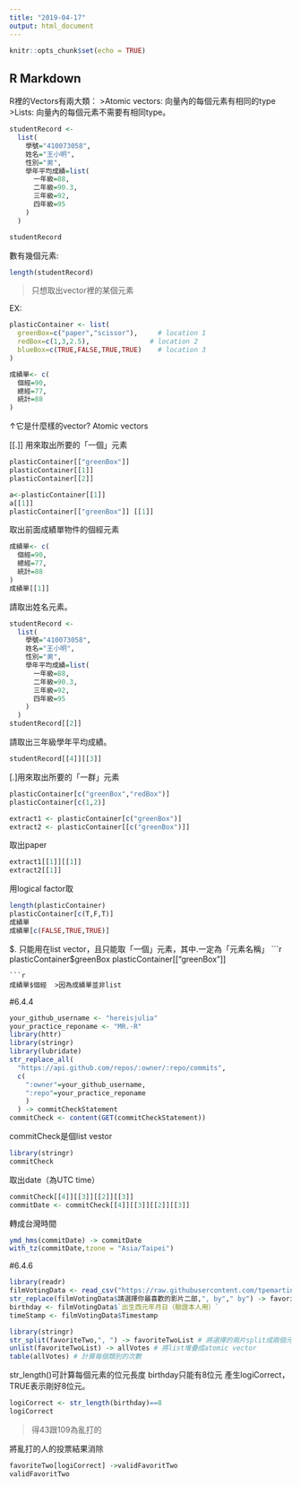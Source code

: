```yaml
---
title: "2019-04-17"
output: html_document
---
```


```r
knitr::opts_chunk$set(echo = TRUE)
```

## R Markdown

R裡的Vectors有兩大類：
>Atomic vectors: 向量內的每個元素有相同的type
>Lists: 向量內的每個元素不需要有相同type。

```r
studentRecord <-
  list(
    學號="410073058",
    姓名="王小明",
    性別="男",
    學年平均成績=list(
      一年級=88,
      二年級=90.3,
      三年級=92,
      四年級=95
    )
  )

studentRecord
```

數有幾個元素:
```r
length(studentRecord)
```
>只想取出vector裡的某個元素

EX:
```r
plasticContainer <- list(
  greenBox=c("paper","scissor"),     # location 1
  redBox=c(1,3,2.5),               # location 2
  blueBox=c(TRUE,FALSE,TRUE,TRUE)    # location 3
)
```
```r
成績單<- c(
  個經=90,
  總經=77,
  統計=88
)
```
↑它是什麼樣的vector? Atomic vectors

[[.]] 用來取出所要的「一個」元素
```r
plasticContainer[["greenBox"]] 
plasticContainer[[1]]
plasticContainer[[2]]
```
```r
a<-plasticContainer[[1]]
a[[1]]
plasticContainer[["greenBox"]] [[1]]
```
取出前面成績單物件的個經元素
```r
成績單<- c(
  個經=90,
  總經=77,
  統計=88
)
成績單[[1]]
```
請取出姓名元素。
```r
studentRecord <-
  list(
    學號="410073058",
    姓名="王小明",
    性別="男",
    學年平均成績=list(
      一年級=88,
      二年級=90.3,
      三年級=92,
      四年級=95
    )
  )
studentRecord[[2]]
```
請取出三年級學年平均成績。
```r
studentRecord[[4]][[3]]
```

[.]用來取出所要的「一群」元素
```r
plasticContainer[c("greenBox","redBox")] 
plasticContainer[c(1,2)]
```
```r
extract1 <- plasticContainer[c("greenBox")]
extract2 <- plasticContainer[[c("greenBox")]]
```
取出paper
```r
extract1[[1]][[1]]
extract2[[1]]
```
用logical factor取
```r
length(plasticContainer)
plasticContainer[c(T,F,T)]
成績單
成績單[c(FALSE,TRUE,TRUE)]
```
$.
只能用在list vector，且只能取「一個」元素，其中.一定為「元素名稱」
```r
plasticContainer$greenBox
plasticContainer[["greenBox"]]
```
```r
成績單$個經  >因為成績單並非list
```

#6.4.4

```r
your_github_username <- "hereisjulia"
your_practice_reponame <- "MR.-R"
library(httr)
library(stringr)
library(lubridate)
str_replace_all(
  "https://api.github.com/repos/:owner/:repo/commits",
  c(
    ":owner"=your_github_username,
    ":repo"=your_practice_reponame
    )
  ) -> commitCheckStatement
commitCheck <- content(GET(commitCheckStatement))
```
commitCheck是個list vestor
```r
library(stringr)
commitCheck
```
取出date（為UTC time）
```r
commitCheck[[4]][[3]][[2]][[3]]
commitDate <- commitCheck[[4]][[3]][[2]][[3]] 
```
轉成台灣時間
```r
ymd_hms(commitDate) -> commitDate
with_tz(commitDate,tzone = "Asia/Taipei")
```

#6.4.6
```r
library(readr)
filmVotingData <- read_csv("https://raw.githubusercontent.com/tpemartin/github-data/master/podcastcompetition3.csv")
str_replace(filmVotingData$請選擇你最喜歡的影片二部,", by"," by") -> favoriteTwo
birthday <- filmVotingData$`出生西元年月日（驗證本人用）`
timeStamp <- filmVotingData$Timestamp
```
```r
library(stringr)
str_split(favoriteTwo,", ") -> favoriteTwoList # 將選擇的兩片split成兩個元素
unlist(favoriteTwoList) -> allVotes # 將list堆疊成atomic vector
table(allVotes) # 計算每個類別的次數
```
str_length()可計算每個元素的位元長度
birthday只能有8位元 產生logiCorrect，TRUE表示剛好8位元。
```r
logiCorrect <- str_length(birthday)==8
logiCorrect
```
>得43跟109為亂打的

將亂打的人的投票結果消除
```r
favoriteTwo[logiCorrect] ->validFavoritTwo
validFavoritTwo
```
























